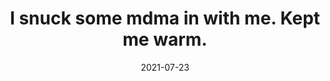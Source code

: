 ---
title: "I snuck some mdma in with me. Kept me warm."
date: "2021-07-23"
hero_image: "./flyer.jpg"
---